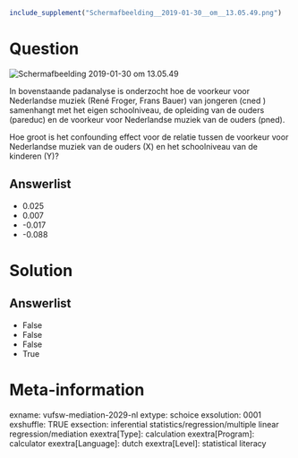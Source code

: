 ```r
include_supplement("Schermafbeelding__2019-01-30__om__13.05.49.png")
```

Question
========
<img src="Schermafbeelding__2019-01-30__om__13.05.49.png"
class="fr-fic fr-dii tvcss_2"
alt="Schermafbeelding 2019-01-30 om 13.05.49" />  
  
In bovenstaande padanalyse is onderzocht hoe de voorkeur voor
Nederlandse muziek (René Froger, Frans Bauer) van jongeren (cned )
samenhangt met het eigen schoolniveau, de opleiding van de ouders
(pareduc) en de voorkeur voor Nederlandse muziek van de ouders (pned).  

Hoe groot is het confounding effect voor de relatie tussen de voorkeur
voor Nederlandse muziek van de ouders (X) en het schoolniveau van de
kinderen (Y)?

Answerlist
----------
* 0.025
* 0.007
* -0.017
* -0.088

Solution
========










Answerlist
----------
* False
* False
* False
* True

Meta-information
================
exname: vufsw-mediation-2029-nl
extype: schoice
exsolution: 0001
exshuffle: TRUE
exsection: inferential statistics/regression/multiple linear regression/mediation
exextra[Type]: calculation
exextra[Program]: calculator
exextra[Language]: dutch
exextra[Level]: statistical literacy

